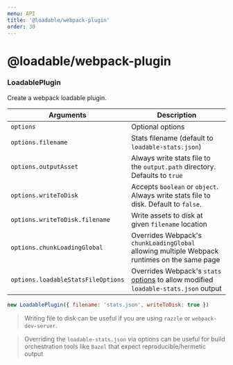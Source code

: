 ```yaml
---
menu: API
title: '@loadable/webpack-plugin'
order: 30
---
```


# @loadable/webpack-plugin

### LoadablePlugin

Create a webpack loadable plugin.

| Arguments                          | Description                                                                                  |
| ---------------------------------- | -------------------------------------------------------------------------------------------- |
| `options`                          | Optional options                                                                             |
| `options.filename`                 | Stats filename (default to `loadable-stats.json`)                                            |
| `options.outputAsset`              | Always write stats file to the `output.path` directory. Defaults to `true`                   |
| `options.writeToDisk`              | Accepts `boolean` or `object`. Always write stats file to disk. Default to `false`.          |
| `options.writeToDisk.filename`     | Write assets to disk at given `filename` location                                            |
| `options.chunkLoadingGlobal`       | Overrides Webpack's `chunkLoadingGlobal` allowing multiple Webpack runtimes on the same page |
| `options.loadableStatsFileOptions` | Overrides Webpack's `stats` [options][] to allow modified `loadable-stats.json` output       |

```js
new LoadablePlugin({ filename: 'stats.json', writeToDisk: true })
```

> Writing file to disk can be useful if you are using `razzle` or `webpack-dev-server`.

> Overriding the `loadable-stats.json` via options can be useful for build orchestration tools like `Bazel` that expect reproducible/hermetic output

[options]: https://webpack.js.org/configuration/stats/
